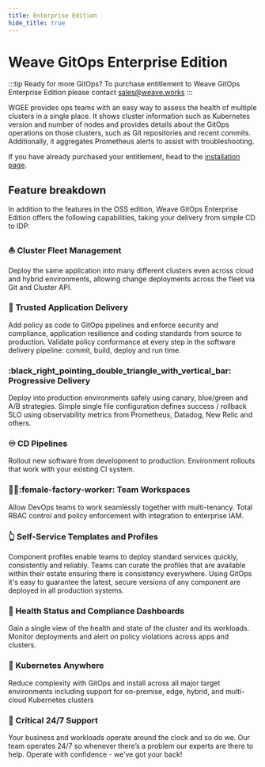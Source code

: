 ```yaml
---
title: Enterprise Edition
hide_title: true
---
```


# Weave GitOps Enterprise Edition <TierLabel tiers="Enterprise" />

:::tip Ready for more GitOps?
To purchase entitlement to Weave GitOps Enterprise Edition please contact [sales@weave.works](mailto:sales@weave.works)
:::

WGEE provides ops teams with an easy way to assess the
health of multiple clusters in a single place. It shows cluster information such as
Kubernetes version and number of nodes and provides details about the GitOps operations
on those clusters, such as Git repositories and recent commits. Additionally, it
aggregates Prometheus alerts to assist with troubleshooting.

If you have already purchased your entitlement, head to the [installation page](./installation/weave-gitops-enterprise/index.mdx).

## Feature breakdown

In addition to the features in the OSS edition, Weave GitOps Enterprise Edition
offers the following capabilities, taking your delivery from simple CD to IDP:

### :boat: <Link to="../cluster-management/intro" target="_blank">Cluster Fleet Management</Link>
Deploy the same application into many different clusters even across
cloud and hybrid environments, allowing change deployments across the fleet
via Git and Cluster API.

### :closed_lock_with_key: <Link to="../policy/intro" target="_blank">Trusted Application Delivery</Link>
Add policy as code to GitOps pipelines and enforce security and compliance,
application resilience and coding standards from source to production.
Validate policy conformance at every step in the software delivery pipeline:
commit, build, deploy and run time.

### :black_right_pointing_double_triangle_with_vertical_bar: <Link to='../guides/delivery' target="_blank">Progressive Delivery</Link>
Deploy into production environments safely using canary, blue/green and A/B
strategies. Simple single file configuration defines success / rollback SLO
using observability metrics from Prometheus, Datadog, New Relic and others.

### :infinity: <Link to='../pipelines/intro' target="_blank">CD Pipelines</Link>
Rollout new software from development to production.
Environment rollouts that work with your existing CI system.

### :factory_worker::female-factory-worker: <Link to='../workspaces/intro' target="_blank">Team Workspaces</Link>
Allow DevOps teams to work seamlessly together with multi-tenancy.
Total RBAC control and policy enforcement with integration to enterprise IAM.

### :point_up_2: <Link to='../gitops-templates/intro' target="_blank">Self-Service Templates and Profiles</Link>
Component profiles enable teams to deploy standard services quickly,
consistently and reliably. Teams can curate the profiles that are available
within their estate ensuring there is consistency everywhere. Using GitOps
it's easy to guarantee the latest, secure versions of any component are
deployed in all production systems.

### :sparkling_heart: Health Status and Compliance Dashboards
Gain a single view of the health and state of the cluster and its workloads.
Monitor deployments and alert on policy violations across apps and clusters.

### :compass: Kubernetes Anywhere
Reduce complexity with GitOps and install across all major target environments
including support for on-premise, edge, hybrid, and multi-cloud Kubernetes clusters

### :bell: Critical 24/7 Support
Your business and workloads operate around the clock and so do we.
Our team operates 24/7 so whenever there’s a problem our experts are
there to help. Operate with confidence - we’ve got your back!
